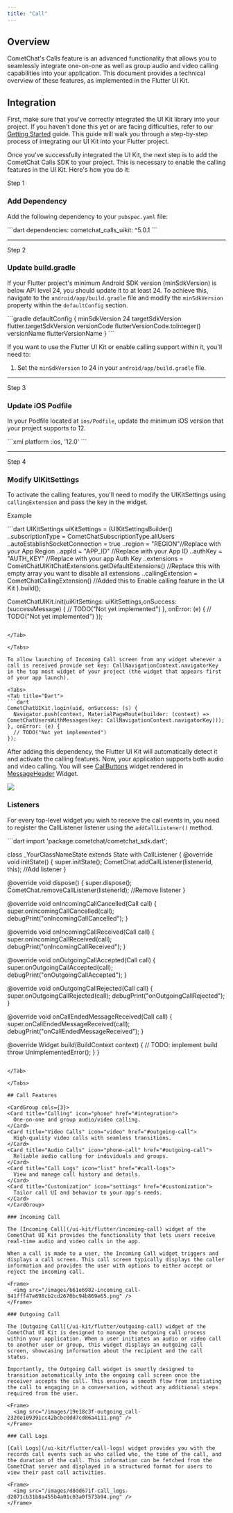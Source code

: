 ```yaml
---
title: "Call"
---
```


## Overview

CometChat's Calls feature is an advanced functionality that allows you to seamlessly integrate one-on-one as well as group audio and video calling capabilities into your application. This document provides a technical overview of these features, as implemented in the Flutter UI Kit.

## Integration

First, make sure that you've correctly integrated the UI Kit library into your project. If you haven't done this yet or are facing difficulties, refer to our [Getting Started](/ui-kit/flutter/getting-started) guide. This guide will walk you through a step-by-step process of integrating our UI Kit into your Flutter project.

Once you've successfully integrated the UI Kit, the next step is to add the CometChat Calls SDK to your project. This is necessary to enable the calling features in the UI Kit. Here's how you do it:

Step 1

### Add Dependency

Add the following dependency to your `pubspec.yaml` file:

<Tabs>
<Tab title="Dart">
```dart
dependencies:
  cometchat_calls_uikit: ^5.0.1
```

</Tab>

</Tabs>

***

Step 2

### Update build.gradle

If your Flutter project's minimum Android SDK version (minSdkVersion) is below API level 24, you should update it to at least 24. To achieve this, navigate to the `android/app/build.gradle` file and modify the `minSdkVersion` property within the `defaultConfig` section.

<Tabs>
<Tab title="Groovy">
```gradle
defaultConfig {
    minSdkVersion 24
    targetSdkVersion flutter.targetSdkVersion
    versionCode flutterVersionCode.toInteger()
    versionName flutterVersionName
}
```

</Tab>

</Tabs>

<Note>

If you want to use the Flutter UI Kit or enable calling support within it, you'll need to:

1. Set the `minSdkVersion` to 24 in your `android/app/build.gradle` file.

</Note>

***

Step 3

### Update iOS Podfile

In your Podfile located at `ios/Podfile`, update the minimum iOS version that your project supports to 12.

<Tabs>
<Tab title="DSL">
```xml
platform :ios, '12.0'
```

</Tab>

</Tabs>

***

Step 4

### Modify UIKitSettings

To activate the calling features, you'll need to modify the UIKitSettings using `callingExtension` and pass the key in the widget.

Example

<Tabs>
<Tab title="Dart">
```dart
UIKitSettings uiKitSettings = (UIKitSettingsBuilder()
  ..subscriptionType = CometChatSubscriptionType.allUsers
  ..autoEstablishSocketConnection = true
  ..region = "REGION"//Replace with your App Region
  ..appId = "APP_ID" //Replace with your App ID
  ..authKey = "AUTH_KEY" //Replace with your app Auth Key
  ..extensions = CometChatUIKitChatExtensions.getDefaultExtensions() //Replace this with empty array you want to disable all extensions
  ..callingExtension = CometChatCallingExtension() //Added this to Enable calling feature in the UI Kit
).build();

CometChatUIKit.init(uiKitSettings: uiKitSettings,onSuccess: (successMessage) {
  // TODO("Not yet implemented")
}, onError: (e) {
  // TODO("Not yet implemented")
});
```

</Tab>

</Tabs>

To allow launching of Incoming Call screen from any widget whenever a call is received provide set key: CallNavigationContext.navigatorKey in the top most widget of your project (the widget that appears first of your app launch).

<Tabs>
<Tab title="Dart">
```dart
CometChatUIKit.login(uid, onSuccess: (s) {
  Navigator.push(context, MaterialPageRoute(builder: (context) => CometChatUsersWithMessages(key: CallNavigationContext.navigatorKey)));
}, onError: (e) {
  // TODO("Not yet implemented")
});
```

</Tab>

</Tabs>

After adding this dependency, the Flutter UI Kit will automatically detect it and activate the calling features. Now, your application supports both audio and video calling. You will see [CallButtons](/ui-kit/flutter/call-buttons) widget rendered in [MessageHeader](/ui-kit/flutter/message-header) Widget.

<Frame>
  <img src="/images/aba6b85c-calling-379553de1c8a251a0e96532c591cf8c6.png" />
</Frame>

### Listeners

For every top-level widget you wish to receive the call events in, you need to register the CallListener listener using the `addCallListener()` method.

<Tabs>
<Tab title="Dart">
```dart
import 'package:cometchat/cometchat_sdk.dart';

class _YourClassNameState extends State<YourClassName> with CallListener {
  @override
  void initState() {
    super.initState();
    CometChat.addCallListener(listenerId, this); //Add listener
  }

  @override
  void dispose() {
    super.dispose();
    CometChat.removeCallListener(listenerId); //Remove listener
  }

  @override
  void onIncomingCallCancelled(Call call) {
    super.onIncomingCallCancelled(call);
    debugPrint("onIncomingCallCancelled");
  }

  @override
  void onIncomingCallReceived(Call call) {
    super.onIncomingCallReceived(call);
    debugPrint("onIncomingCallReceived");
  }

  @override
  void onOutgoingCallAccepted(Call call) {
    super.onOutgoingCallAccepted(call);
    debugPrint("onOutgoingCallAccepted");
  }

  @override
  void onOutgoingCallRejected(Call call) {
    super.onOutgoingCallRejected(call);
    debugPrint("onOutgoingCallRejected");
  }

  @override
  void onCallEndedMessageReceived(Call call) {
    super.onCallEndedMessageReceived(call);
    debugPrint("onCallEndedMessageReceived");
  }

  @override
  Widget build(BuildContext context) {
    // TODO: implement build
    throw UnimplementedError();
  }
}
```

</Tab>

</Tabs>

## Call Features

<CardGroup cols={3}>
<Card title="Calling" icon="phone" href="#integration">
  One-on-one and group audio/video calling.
</Card>
<Card title="Video Calls" icon="video" href="#outgoing-call">
  High-quality video calls with seamless transitions.
</Card>
<Card title="Audio Calls" icon="phone-call" href="#outgoing-call">
  Reliable audio calling for individuals and groups.
</Card>
<Card title="Call Logs" icon="list" href="#call-logs">
  View and manage call history and details.
</Card>
<Card title="Customization" icon="settings" href="#customization">
  Tailor call UI and behavior to your app's needs.
</Card>
</CardGroup>

### Incoming Call

The [Incoming Call](/ui-kit/flutter/incoming-call) widget of the CometChat UI Kit provides the functionality that lets users receive real-time audio and video calls in the app.

When a call is made to a user, the Incoming Call widget triggers and displays a call screen. This call screen typically displays the caller information and provides the user with options to either accept or reject the incoming call.

<Frame>
  <img src="/images/b61e6982-incoming_call-841fff47e698cb2cd2670bc94b869e65.png" />
</Frame>

### Outgoing Call

The [Outgoing Call](/ui-kit/flutter/outgoing-call) widget of the CometChat UI Kit is designed to manage the outgoing call process within your application. When a user initiates an audio or video call to another user or group, this widget displays an outgoing call screen, showcasing information about the recipient and the call status.

Importantly, the Outgoing Call widget is smartly designed to transition automatically into the ongoing call screen once the receiver accepts the call. This ensures a smooth flow from initiating the call to engaging in a conversation, without any additional steps required from the user.

<Frame>
  <img src="/images/19e18c3f-outgoing_call-2320e109391cc42bcbc0dd7cd86a4111.png" />
</Frame>

### Call Logs

[Call Logs](/ui-kit/flutter/call-logs) widget provides you with the records call events such as who called who, the time of the call, and the duration of the call. This information can be fetched from the CometChat server and displayed in a structured format for users to view their past call activities.

<Frame>
  <img src="/images/d8dd671f-call_logs-d2071cb31b8a455b4a01c03a0f573b94.png" />
</Frame>
